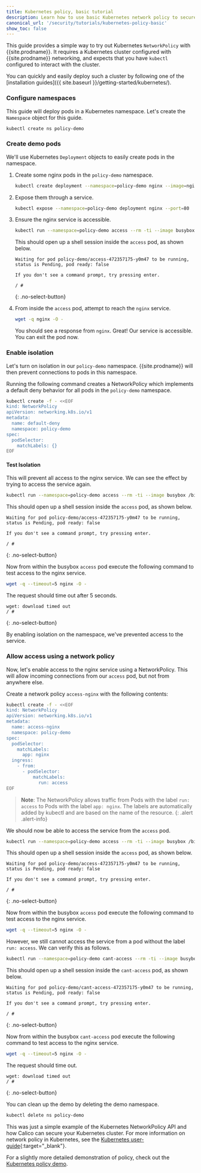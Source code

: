 ```yaml
---
title: Kubernetes policy, basic tutorial
description: Learn how to use basic Kubernetes network policy to securely restrict traffic to/from pods.
canonical_url: '/security/tutorials/kubernetes-policy-basic'
show_toc: false
---
```


This guide provides a simple way to try out Kubernetes `NetworkPolicy` with {{site.prodname}}.  It requires a Kubernetes cluster configured with {{site.prodname}} networking, and expects that you have `kubectl` configured to interact with the cluster.

You can quickly and easily deploy such a cluster by following one of the [installation guides]({{ site.baseurl }}/getting-started/kubernetes/).

### Configure namespaces

This guide will deploy pods in a Kubernetes namespace.  Let's create the `Namespace` object for this guide.

```bash
kubectl create ns policy-demo
```

### Create demo pods

We'll use Kubernetes `Deployment` objects to easily create pods in the namespace.

1. Create some nginx pods in the `policy-demo` namespace.

   ```bash
   kubectl create deployment --namespace=policy-demo nginx --image=nginx
   ```

1. Expose them through a service.

   ```bash
   kubectl expose --namespace=policy-demo deployment nginx --port=80
   ```

1. Ensure the nginx service is accessible.

   ```bash
   kubectl run --namespace=policy-demo access --rm -ti --image busybox /bin/sh
   ```

   This should open up a shell session inside the `access` pod, as shown below.

   ```
   Waiting for pod policy-demo/access-472357175-y0m47 to be running, status is Pending, pod ready: false

   If you don't see a command prompt, try pressing enter.

   / #
   ```
   {: .no-select-button}

1. From inside the `access` pod, attempt to reach the `nginx` service.

   ```bash
   wget -q nginx -O -
   ```


   You should see a response from `nginx`.  Great! Our service is accessible.  You can exit the pod now.


### Enable isolation

Let's turn on isolation in our `policy-demo` namespace.  {{site.prodname}} will then prevent connections to pods in this namespace.

Running the following command creates a NetworkPolicy which implements a default deny behavior for all pods in the `policy-demo` namespace.

```bash
kubectl create -f - <<EOF
kind: NetworkPolicy
apiVersion: networking.k8s.io/v1
metadata:
  name: default-deny
  namespace: policy-demo
spec:
  podSelector:
    matchLabels: {}
EOF
```

#### Test Isolation

This will prevent all access to the nginx service.  We can see the effect by trying to access the service again.

```bash
kubectl run --namespace=policy-demo access --rm -ti --image busybox /bin/sh
```

This should open up a shell session inside the `access` pod, as shown below.

```
Waiting for pod policy-demo/access-472357175-y0m47 to be running, status is Pending, pod ready: false

If you don't see a command prompt, try pressing enter.

/ #
```
{: .no-select-button}

Now from within the busybox `access` pod execute the following command to test access to the nginx service.

```bash
wget -q --timeout=5 nginx -O -
```

The request should time out after 5 seconds.

```
wget: download timed out
/ #
```
{: .no-select-button}

By enabling isolation on the namespace, we've prevented access to the service.

### Allow access using a network policy

Now, let's enable access to the nginx service using a NetworkPolicy.  This will allow incoming connections from our `access` pod, but not
from anywhere else.

Create a network policy `access-nginx` with the following contents:

```bash
kubectl create -f - <<EOF
kind: NetworkPolicy
apiVersion: networking.k8s.io/v1
metadata:
  name: access-nginx
  namespace: policy-demo
spec:
  podSelector:
    matchLabels:
      app: nginx
  ingress:
    - from:
      - podSelector:
          matchLabels:
            run: access
EOF
```

> **Note**: The NetworkPolicy allows traffic from Pods with
> the label `run: access` to Pods with the label `app: nginx`. The
> labels are automatically added by kubectl and
> are based on the name of the resource.
{: .alert .alert-info}

We should now be able to access the service from the `access` pod.

```bash
kubectl run --namespace=policy-demo access --rm -ti --image busybox /bin/sh
```

This should open up a shell session inside the `access` pod, as shown below.

```
Waiting for pod policy-demo/access-472357175-y0m47 to be running, status is Pending, pod ready: false

If you don't see a command prompt, try pressing enter.

/ #
```
{: .no-select-button}

Now from within the busybox `access` pod execute the following command to test access to the nginx service.

```bash
wget -q --timeout=5 nginx -O -
```

However, we still cannot access the service from a pod without the label `run: access`.
We can verify this as follows.

```bash
kubectl run --namespace=policy-demo cant-access --rm -ti --image busybox /bin/sh
```

This should open up a shell session inside the `cant-access` pod, as shown below.

```
Waiting for pod policy-demo/cant-access-472357175-y0m47 to be running, status is Pending, pod ready: false

If you don't see a command prompt, try pressing enter.

/ #
```
{: .no-select-button}

Now from within the busybox `cant-access` pod execute the following command to test access to the nginx service.

```bash
wget -q --timeout=5 nginx -O -
```

The request should time out.

```
wget: download timed out
/ #
```
{: .no-select-button}

You can clean up the demo by deleting the demo namespace.

```bash
kubectl delete ns policy-demo
```

This was just a simple example of the Kubernetes NetworkPolicy API and how Calico can secure your Kubernetes cluster.  For more
information on network policy in Kubernetes, see the [Kubernetes user-guide](http://kubernetes.io/docs/user-guide/networkpolicies/){:target="_blank"}.

For a slightly more detailed demonstration of policy, check out the [Kubernetes policy demo](kubernetes-policy-demo/kubernetes-demo).
